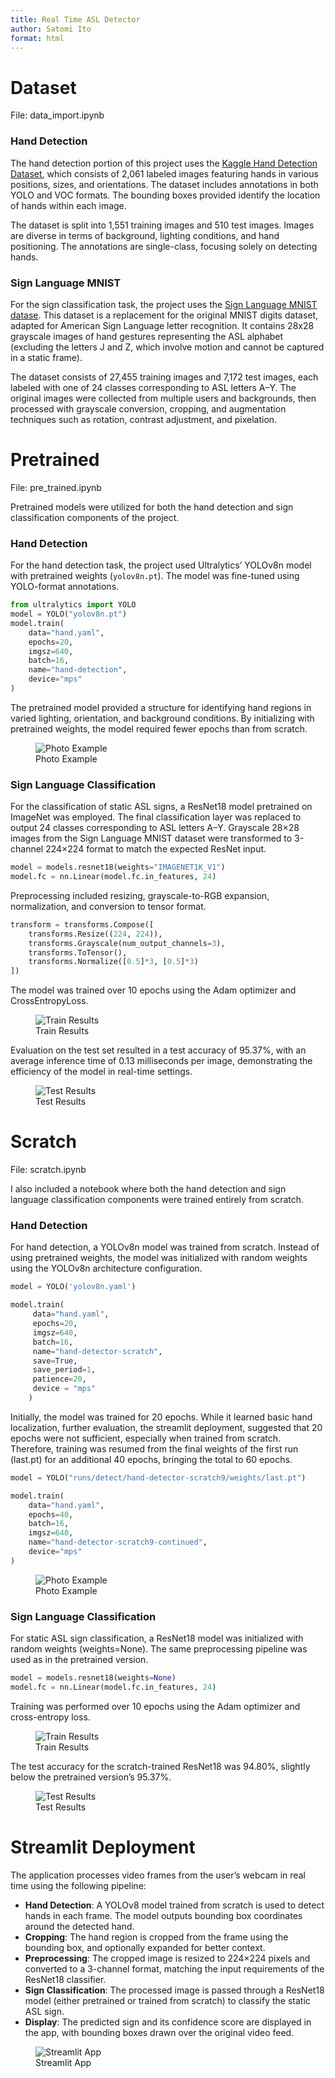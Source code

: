 ```yaml
---
title: Real Time ASL Detector 
author: Satomi Ito
format: html
---
```

# Dataset

File: data_import.ipynb

### Hand Detection 

The hand detection portion of this project uses the [Kaggle Hand Detection Dataset](https://www.kaggle.com/datasets/nomihsa965/hand-detection-dataset-vocyolo-format), which consists of 2,061 labeled images featuring hands in various positions, sizes, and orientations. The dataset includes annotations in both YOLO and VOC formats. The bounding boxes provided identify the location of hands within each image.

The dataset is split into 1,551 training images and 510 test images. Images are diverse in terms of background, lighting conditions, and hand positioning. The annotations are single-class, focusing solely on detecting hands.


### Sign Language MNIST

For the sign classification task, the project uses the [Sign Language MNIST datase](https://www.kaggle.com/datasets/datamunge/sign-language-mnist). This dataset is a replacement for the original MNIST digits dataset, adapted for American Sign Language letter recognition. It contains 28x28 grayscale images of hand gestures representing the ASL alphabet (excluding the letters J and Z, which involve motion and cannot be captured in a static frame).

The dataset consists of 27,455 training images and 7,172 test images, each labeled with one of 24 classes corresponding to ASL letters A–Y. The original images were collected from multiple users and backgrounds, then processed with grayscale conversion, cropping, and augmentation techniques such as rotation, contrast adjustment, and pixelation.


# Pretrained 

File: pre_trained.ipynb


Pretrained models were utilized for both the hand detection and sign classification components of the project.


### Hand Detection 

For the hand detection task, the project used Ultralytics' YOLOv8n model with pretrained weights (`yolov8n.pt`). The model was fine-tuned using YOLO-format annotations.

```python
from ultralytics import YOLO
model = YOLO("yolov8n.pt")
model.train(
    data="hand.yaml",
    epochs=20,
    imgsz=640,
    batch=16,
    name="hand-detection",
    device="mps"
)
```

The pretrained model provided a structure for identifying hand regions in varied lighting, orientation, and background conditions. By initializing with pretrained weights, the model required fewer epochs than from scratch.

![Photo Example](runs/detect/predict/VOC2007_12.jpg)

### Sign Language Classification
For the classification of static ASL signs, a ResNet18 model pretrained on ImageNet was employed. The final classification layer was replaced to output 24 classes corresponding to ASL letters A–Y. Grayscale 28×28 images from the Sign Language MNIST dataset were transformed to 3-channel 224×224 format to match the expected ResNet input.

```python
model = models.resnet18(weights="IMAGENET1K_V1")
model.fc = nn.Linear(model.fc.in_features, 24)
```

Preprocessing included resizing, grayscale-to-RGB expansion, normalization, and conversion to tensor format. 

```python
transform = transforms.Compose([
    transforms.Resize((224, 224)),
    transforms.Grayscale(num_output_channels=3),
    transforms.ToTensor(),
    transforms.Normalize([0.5]*3, [0.5]*3)
])
```

The model was trained over 10 epochs using the Adam optimizer and CrossEntropyLoss. 

![Train Results](images/train_p.png)

Evaluation on the test set resulted in a test accuracy of 95.37%, with an average inference time of 0.13 milliseconds per image, demonstrating the efficiency of the model in real-time settings.

![Test Results](images/test_p.png)

# Scratch

File: scratch.ipynb


I also included a notebook where both the hand detection and sign language classification components were trained entirely from scratch.

### Hand Detection 

For hand detection, a YOLOv8n model was trained from scratch. Instead of using pretrained weights, the model was initialized with random weights using the YOLOv8n architecture configuration. 

```python
model = YOLO('yolov8n.yaml') 

model.train(
     data="hand.yaml",
     epochs=20,
     imgsz=640,
     batch=16,
     name="hand-detector-scratch",  
     save=True,                  
     save_period=1,            
     patience=20,              
     device = "mps"
    )
```

Initially, the model was trained for 20 epochs. While it learned basic hand localization, further evaluation, the streamlit deployment, suggested that 20 epochs were not sufficient, especially when trained from scratch. Therefore, training was resumed from the final weights of the first run (last.pt) for an additional 40 epochs, bringing the total to 60 epochs.

```python
model = YOLO("runs/detect/hand-detector-scratch9/weights/last.pt")

model.train(
    data="hand.yaml",
    epochs=40,                
    batch=16,
    imgsz=640,
    name="hand-detector-scratch9-continued",
    device="mps"
)
```

![Photo Example](runs/detect/predict2/VOC2007_24.jpg)

### Sign Language Classification
For static ASL sign classification, a ResNet18 model was initialized with random weights (weights=None). The same preprocessing pipeline was used as in the pretrained version.

```python
model = models.resnet18(weights=None)
model.fc = nn.Linear(model.fc.in_features, 24)
```

Training was performed over 10 epochs using the Adam optimizer and cross-entropy loss.

![Train Results](images/train_s.png)

The test accuracy for the scratch-trained ResNet18 was 94.80%, slightly below the pretrained version’s 95.37%.

![Test Results](images/test_s.png)

# Streamlit Deployment

The application processes video frames from the user's webcam in real time using the following pipeline:

- **Hand Detection**: A YOLOv8 model trained from scratch is used to detect hands in each frame. The model outputs bounding box coordinates around the detected hand.
- **Cropping**: The hand region is cropped from the frame using the bounding box, and optionally expanded for better context.
- **Preprocessing**: The cropped image is resized to 224×224 pixels and converted to a 3-channel format, matching the input requirements of the ResNet18 classifier.
- **Sign Classification**: The processed image is passed through a ResNet18 model (either pretrained or trained from scratch) to classify the static ASL sign.
- **Display**: The predicted sign and its confidence score are displayed in the app, with bounding boxes drawn over the original video feed.

![Streamlit App](images/me.png)


